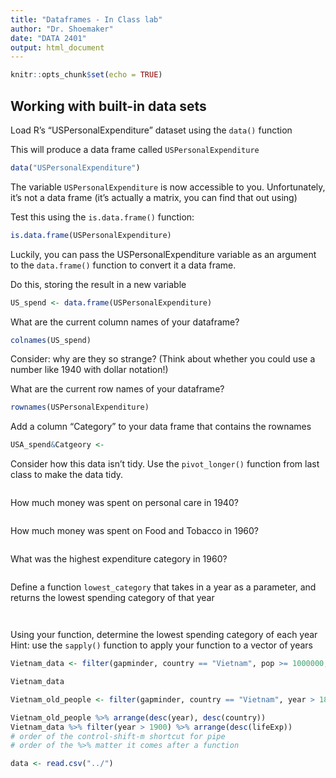 ```yaml
---
title: "Dataframes - In Class lab"
author: "Dr. Shoemaker"
date: "DATA 2401"
output: html_document
---
```


```r
knitr::opts_chunk$set(echo = TRUE)
```


## Working with built-in data sets

Load R's "USPersonalExpenditure" dataset using the `data()` function

This will produce a data frame called `USPersonalExpenditure`
```r
data("USPersonalExpenditure")
```

The variable `USPersonalExpenditure` is now accessible to you. Unfortunately, it's not a data frame (it's actually a matrix, you can find that out using) 

Test this using the `is.data.frame()` function:

```r
is.data.frame(USPersonalExpenditure)
```

Luckily, you can pass the USPersonalExpenditure variable as an argument to the `data.frame()` function to convert it a data frame.

Do this, storing the result in a new variable

```r
US_spend <- data.frame(USPersonalExpenditure)
```


What are the current column names of your dataframe?
```r
colnames(US_spend)
```


Consider: why are they so strange? (Think about whether you could use a number like 1940 with dollar notation!)

What are the current row names of your dataframe?
```r
rownames(USPersonalExpenditure)

```


Add a column "Category" to your data frame that contains the rownames

```r
USA_spend&Catgeory <- 

```

Consider how this data isn't tidy. Use the `pivot_longer()` function from last class to make the data tidy. 

```r

```


How much money was spent on personal care in 1940?
```r

```


How much money was spent on Food and Tobacco in 1960?
```r


```


What was the highest expenditure category in 1960?
```r


```


Define a function `lowest_category` that takes in a year as a parameter, and returns the lowest spending category of that year
```r



```

```r

```


Using your function, determine the lowest spending category of each year
Hint: use the `sapply()` function to apply your function to a vector of years

```r
Vietnam_data <- filter(gapminder, country == "Vietnam", pop >= 1000000, year > 1990 & lifeExp < 80)

Vietnam_data

Vietnam_old_people <- filter(gapminder, country == "Vietnam", year > 1800 & lifeExp < 60)

Vietnam_old_people %>% arrange(desc(year), desc(country))
Vietnam_data %>% filter(year > 1900) %>% arrange(desc(lifeExp))
# order of the control-shift-m shortcut for pipe 
# order of the %>% matter it comes after a function 

data <- read.csv("../")
```
